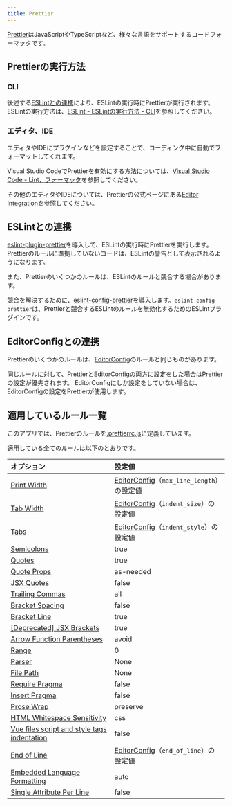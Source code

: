 ```yaml
---
title: Prettier
---
```


[Prettier](https://prettier.io/)はJavaScriptやTypeScriptなど、様々な言語をサポートするコードフォーマッタです。

## Prettierの実行方法

### CLI

後述する[ESLintとの連携](#eslintとの連携)により、ESLintの実行時にPrettierが実行されます。
ESLintの実行方法は、[ESLint - ESLintの実行方法 - CLI](./eslint.mdx#cli)を参照してください。

### エディタ、IDE

エディタやIDEにプラグインなどを設定することで、コーディング中に自動でフォーマットしてくれます。

Visual Studio CodeでPrettierを有効にする方法については、[Visual Studio Code - Lint、フォーマッタ](../../tools/vscode.md#lintフォーマッタ)を参照してください。

その他のエディタやIDEについては、Prettierの公式ページにある[Editor Integration](https://prettier.io/docs/en/editors.html)を参照してください。

## ESLintとの連携

[eslint-plugin-prettier](https://github.com/prettier/eslint-plugin-prettier)を導入して、ESLintの実行時にPrettierを実行します。
Prettierのルールに準拠していないコードは、ESLintの警告として表示されるようになります。

また、Prettierのいくつかのルールは、ESLintのルールと競合する場合があります。

競合を解決するために、[eslint-config-prettier](https://github.com/prettier/eslint-config-prettier)を導入します。`eslint-config-prettier`は、Prettierと競合するESLintのルールを無効化するためのESLintプラグインです。

## EditorConfigとの連携

Prettierのいくつかのルールは、[EditorConfig](./editorconfig.mdx)のルールと同じものがあります。

同じルールに対して、PrettierとEditorConfigの両方に設定をした場合はPrettierの設定が優先されます。
EditorConfigにしか設定をしていない場合は、EditorConfigの設定をPrettierが使用します。

## 適用しているルール一覧

このアプリでは、Prettierのルールを[.prettierrc.js](https://github.com/{@inject:organization}/mobile-app-crib-notes/tree/master/example-app/SantokuApp/.prettierrc.js)に定義しています。

適用している全てのルールは以下のとおりです。

| オプション                                                                                                                               | 設定値                                                                   |
|:------------------------------------------------------------------------------------------------------------------------------------|:----------------------------------------------------------------------|
| [Print Width](https://prettier.io/docs/en/options.html#print-width)                                                                 | [EditorConfig](./editorconfig.mdx#適用しているルール一覧)（`max_line_length`）の設定値 |
| [Tab Width](https://prettier.io/docs/en/options.html#tab-width)                                                                     | [EditorConfig](./editorconfig.mdx#適用しているルール一覧)（`indent_size`）の設定値     |
| [Tabs](https://prettier.io/docs/en/options.html#tabs)                                                                               | [EditorConfig](./editorconfig.mdx#適用しているルール一覧)（`indent_style`）の設定値    |
| [Semicolons](https://prettier.io/docs/en/options.html#semicolons)                                                                   | true                                                                  |
| [Quotes](https://prettier.io/docs/en/options.html#quotes)                                                                           | true                                                                  |
| [Quote Props](https://prettier.io/docs/en/options.html#quote-props)                                                                 | as-needed                                                             |
| [JSX Quotes](https://prettier.io/docs/en/options.html#jsx-quotes)                                                                   | false                                                                 |
| [Trailing Commas](https://prettier.io/docs/en/options.html#trailing-commas)                                                         | all                                                                   |
| [Bracket Spacing](https://prettier.io/docs/en/options.html#bracket-spacing)                                                         | false                                                                 |
| [Bracket Line](https://prettier.io/docs/en/options.html#bracket-line)                                                               | true                                                                  |
| [\[Deprecated\] JSX Brackets](https://prettier.io/docs/en/options.html#deprecated-jsx-brackets)                                     | true                                                                  |
| [Arrow Function Parentheses](https://prettier.io/docs/en/options.html#arrow-function-parentheses)                                   | avoid                                                                 |
| [Range](https://prettier.io/docs/en/options.html#range)                                                                             | 0                                                                     |
| [Parser](https://prettier.io/docs/en/options.html#parser)                                                                           | None                                                                  |
| [File Path](https://prettier.io/docs/en/options.html#file-path)                                                                     | None                                                                  |
| [Require Pragma](https://prettier.io/docs/en/options.html#require-pragma)                                                           | false                                                                 |
| [Insert Pragma](https://prettier.io/docs/en/options.html#insert-pragma)                                                             | false                                                                 |
| [Prose Wrap](https://prettier.io/docs/en/options.html#prose-wrap)                                                                   | preserve                                                              |
| [HTML Whitespace Sensitivity](https://prettier.io/docs/en/options.html#html-whitespace-sensitivity)                                 | css                                                                   |
| [Vue files script and style tags indentation](https://prettier.io/docs/en/options.html#vue-files-script-and-style-tags-indentation) | false                                                                 |
| [End of Line](https://prettier.io/docs/en/options.html#end-of-line)                                                                 | [EditorConfig](./editorconfig.mdx#適用しているルール一覧)（`end_of_line`）の設定値     |
| [Embedded Language Formatting](https://prettier.io/docs/en/options.html#embedded-language-formatting)                               | auto                                                                  |
| [Single Attribute Per Line](https://prettier.io/docs/en/options.html#single-attribute-per-line)                                     | false                                                                 |
